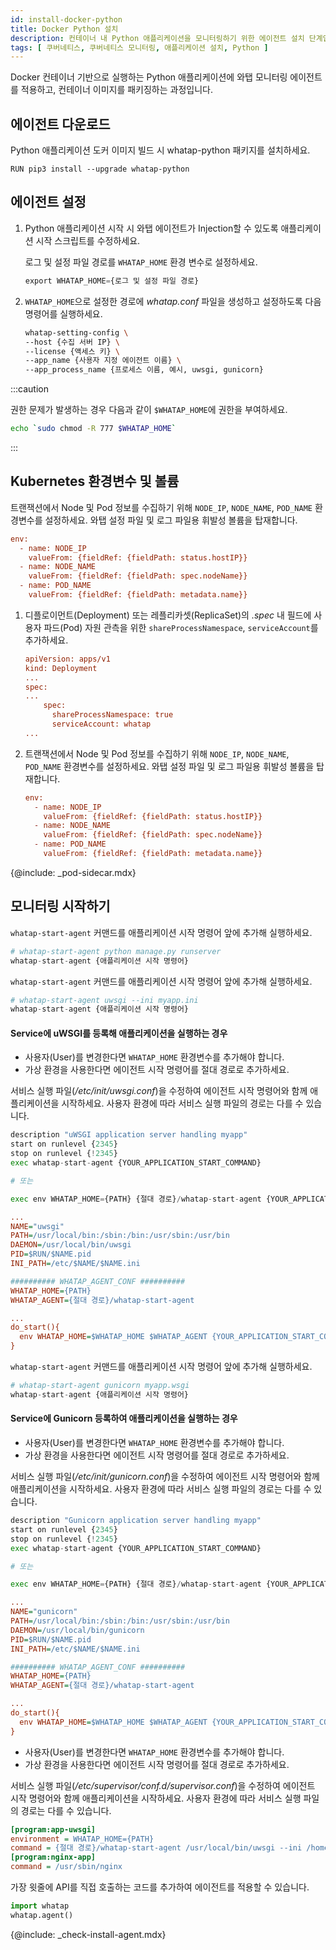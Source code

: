 ```yaml
---
id: install-docker-python
title: Docker Python 설치
description: 컨테이너 내 Python 애플리케이션을 모니터링하기 위한 에이전트 설치 단계입니다.
tags: [ 쿠버네티스, 쿠버네티스 모니터링, 애플리케이션 설치, Python ]
---
```



Docker 컨테이너 기반으로 실행하는 Python 애플리케이션에 와탭 모니터링 에이전트를 적용하고, 컨테이너 이미지를 패키징하는 과정입니다.

## 에이전트 다운로드

Python 애플리케이션 도커 이미지 빌드 시 whatap-python 패키지를 설치하세요.

```docker title='python ver 3.7'
RUN pip3 install --upgrade whatap-python
```

## 에이전트 설정

1. Python 애플리케이션 시작 시 와탭 에이전트가 Injection할 수 있도록 애플리케이션 시작 스크립트를 수정하세요. 

    로그 및 설정 파일 경로를 `WHATAP_HOME` 환경 변수로 설정하세요.

    ```python
    export WHATAP_HOME={로그 및 설정 파일 경로}
    ```

1. `WHATAP_HOME`으로 설정한 경로에 *whatap.conf* 파일을 생성하고 설정하도록 다음 명령어를 실행하세요.

    ```bash
    whatap-setting-config \
    --host {수집 서버 IP} \
    --license {액세스 키} \
    --app_name {사용자 지정 에이전트 이름} \
    --app_process_name {프로세스 이름, 예시, uwsgi, gunicorn}
    ```

:::caution

권한 문제가 발생하는 경우 다음과 같이 `$WHATAP_HOME`에 권한을 부여하세요.

```bash
echo `sudo chmod -R 777 $WHATAP_HOME`
```

:::

## Kubernetes 환경변수 및 볼륨

<Tabs>
<TabItem value='basic' label='기본' default>

트랜잭션에서 Node 및 Pod 정보를 수집하기 위해 `NODE_IP`, `NODE_NAME`, `POD_NAME` 환경변수를 설정하세요. 와탭 설정 파일 및 로그 파일용 휘발성 볼륨을 탑재합니다.

```ini
env:
  - name: NODE_IP
    valueFrom: {fieldRef: {fieldPath: status.hostIP}}
  - name: NODE_NAME
    valueFrom: {fieldRef: {fieldPath: spec.nodeName}}
  - name: POD_NAME
    valueFrom: {fieldRef: {fieldPath: metadata.name}}
```
</TabItem>
<TabItem value='eksfragate' label='EKS Fargate'>

1. 디플로이먼트(Deployment) 또는 레플리카셋(ReplicaSet)의 *.spec* 내 필드에 사용자 파드(Pod) 자원 관측을 위한 `shareProcessNamespace`, `serviceAccount`를 추가하세요.

    ```ini
    apiVersion: apps/v1
    kind: Deployment
    ...
    spec:
    ...
        spec:
          shareProcessNamespace: true
          serviceAccount: whatap
    ...
    ```

1. 트랜잭션에서 Node 및 Pod 정보를 수집하기 위해 `NODE_IP`, `NODE_NAME`, `POD_NAME` 환경변수를 설정하세요. 와탭 설정 파일 및 로그 파일용 휘발성 볼륨을 탑재합니다.

    ```ini
    env:
      - name: NODE_IP
        valueFrom: {fieldRef: {fieldPath: status.hostIP}}
      - name: NODE_NAME
        valueFrom: {fieldRef: {fieldPath: spec.nodeName}}
      - name: POD_NAME
        valueFrom: {fieldRef: {fieldPath: metadata.name}}
    ```

{@include: _pod-sidecar.mdx}

</TabItem>
</Tabs>

## 모니터링 시작하기

<Tabs>
<TabItem value='command' label='Command' default>

`whatap-start-agent` 커맨드를 애플리케이션 시작 명령어 앞에 추가해 실행하세요.

```python
# whatap-start-agent python manage.py runserver
whatap-start-agent {애플리케이션 시작 명령어}
```

</TabItem>
<TabItem value='uwsgi' label='uWSGI'>

`whatap-start-agent` 커맨드를 애플리케이션 시작 명령어 앞에 추가해 실행하세요.

```python
# whatap-start-agent uwsgi --ini myapp.ini
whatap-start-agent {애플리케이션 시작 명령어}
```

#### Service에 uWSGI를 등록해 애플리케이션을 실행하는 경우

* 사용자(User)를 변경한다면 `WHATAP_HOME` 환경변수를 추가해야 합니다.
* 가상 환경을 사용한다면 에이전트 시작 명령어를 절대 경로로 추가하세요.

서비스 실행 파일(*/etc/init/uwsgi.conf*)을 수정하여 에이전트 시작 명령어와 함께 애플리케이션을 시작하세요. 사용자 환경에 따라 서비스 실행 파일의 경로는 다를 수 있습니다.

```python title='/etc/init.d/uwsgi'
description "uWSGI application server handling myapp"
start on runlevel {2345}
stop on runlevel {!2345}
exec whatap-start-agent {YOUR_APPLICATION_START_COMMAND}

# 또는

exec env WHATAP_HOME={PATH} {절대 경로}/whatap-start-agent {YOUR_APPLICATION_START_COMMAND}
```

```ini title='/etc/init/uwsgi.conf'
...
NAME="uwsgi"
PATH=/usr/local/bin:/sbin:/bin:/usr/sbin:/usr/bin
DAEMON=/usr/local/bin/uwsgi
PID=$RUN/$NAME.pid
INI_PATH=/etc/$NAME/$NAME.ini

########## WHATAP_AGENT_CONF ##########
WHATAP_HOME={PATH}
WHATAP_AGENT={절대 경로}/whatap-start-agent

...
do_start(){
  env WHATAP_HOME=$WHATAP_HOME $WHATAP_AGENT {YOUR_APPLICATION_START_COMMAND}
}
```

</TabItem>

<TabItem value='gunicorn' label='Gunicorn'>

`whatap-start-agent` 커맨드를 애플리케이션 시작 명령어 앞에 추가해 실행하세요.

```python
# whatap-start-agent gunicorn myapp.wsgi
whatap-start-agent {애플리케이션 시작 명령어}
```

#### Service에 Gunicorn 등록하여 애플리케이션을 실행하는 경우

* 사용자(User)를 변경한다면 `WHATAP_HOME` 환경변수를 추가해야 합니다.
* 가상 환경을 사용한다면 에이전트 시작 명령어를 절대 경로로 추가하세요.

서비스 실행 파일(*/etc/init/gunicorn.conf*)을 수정하여 에이전트 시작 명령어와 함께 애플리케이션을 시작하세요. 사용자 환경에 따라 서비스 실행 파일의 경로는 다를 수 있습니다.

```python title='/etc/init.d/gunicorn'
description "Gunicorn application server handling myapp"
start on runlevel {2345}
stop on runlevel {!2345}
exec whatap-start-agent {YOUR_APPLICATION_START_COMMAND}

# 또는

exec env WHATAP_HOME={PATH} {절대 경로}/whatap-start-agent {YOUR_APPLICATION_START_COMMAND}
```

```ini title='/etc/init/gunicorn.conf'
...
NAME="gunicorn"
PATH=/usr/local/bin:/sbin:/bin:/usr/sbin:/usr/bin
DAEMON=/usr/local/bin/gunicorn
PID=$RUN/$NAME.pid
INI_PATH=/etc/$NAME/$NAME.ini

########## WHATAP_AGENT_CONF ##########
WHATAP_HOME={PATH}
WHATAP_AGENT={절대 경로}/whatap-start-agent

...
do_start(){
  env WHATAP_HOME=$WHATAP_HOME $WHATAP_AGENT {YOUR_APPLICATION_START_COMMAND}
}
```

</TabItem>
<TabItem value='supervisor' label='Supervisor'>

* 사용자(User)를 변경한다면 `WHATAP_HOME` 환경변수를 추가해야 합니다.
* 가상 환경을 사용한다면 에이전트 시작 명령어를 절대 경로로 추가하세요.

서비스 실행 파일(*/etc/supervisor/conf.d/supervisor.conf*)을 수정하여 에이전트 시작 명령어와 함께 애플리케이션을 시작하세요. 사용자 환경에 따라 서비스 실행 파일의 경로는 다를 수 있습니다.

```ini title='supervisor.conf'
[program:app-uwsgi]
environment = WHATAP_HOME={PATH}
command = {절대 경로}/whatap-start-agent /usr/local/bin/uwsgi --ini /home/blog/backend/config/uwsgi.ini
[program:nginx-app]
command = /usr/sbin/nginx
```

</TabItem>
<TabItem value='code' label='Code'>

가장 윗줄에 API를 직접 호출하는 코드를 추가하여 에이전트를 적용할 수 있습니다.

```python
import whatap
whatap.agent()
```

</TabItem>
</Tabs>

{@include: _check-install-agent.mdx}
